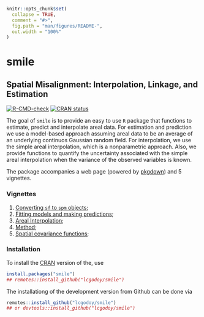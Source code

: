 <!-- README.md is generated from README.Rmd. Please edit that file -->

```r
knitr::opts_chunk$set(
  collapse = TRUE,
  comment = "#>",
  fig.path = "man/figures/README-",
  out.width = "100%"
)
```

# smile

## **S**patial **M**isalignment: **I**nterpolation, **L**inkage, and **E**stimation

<!-- badges: start -->
[![R-CMD-check](https://github.com/lcgodoy/smile/workflows/R-CMD-check/badge.svg)](https://github.com/lcgodoy/smile/actions)
[![CRAN status](https://www.r-pkg.org/badges/version/smile)](https://CRAN.R-project.org/package=smile)
<!-- badges: end -->

The goal of `smile` is to provide an easy to use `R` package that functions to
estimate, predict and interpolate areal data. For estimation and prediction we
use a model-based approach assuming areal data to be an average of an underlying
continuos Gaussian random field. For interpolation, we use the simple areal
interpolation, which is a nonparametric approach. Also, we provide functions to
quantify the uncertainty associated with the simple areal interpolation when the
variance of the observed variables is known.

The package accompanies a web page (powered by
[pkgdown](https://pkgdown.r-lib.org/)) and 5 vignettes.

### Vignettes

1. [Converting `sf` to `spm`
   objects](https://lcgodoy.me/smile/articles/sf-to-spm.html);
2. [Fitting models and making
   predictions](https://lcgodoy.me/smile/articles/fit-and-pred.html);
3. [Areal Interpolation](https://lcgodoy.me/smile/articles/sai.html);
4. [Method](https://lcgodoy.me/smile/articles/theory.html);
5. [Spatial covariance functions](https://lcgodoy.me/smile/articles/sp-cov-functions.html);

### Installation

To install the [CRAN](https://cran.r-project.org) version of the, use
```r
install.packages("smile")
## remotes::install_github("lcgodoy/smile")
```

The installationg of the development version from Github can be done via
```r
remotes::install_github("lcgodoy/smile")
## or devtools::install_github("lcgodoy/smile")
```
